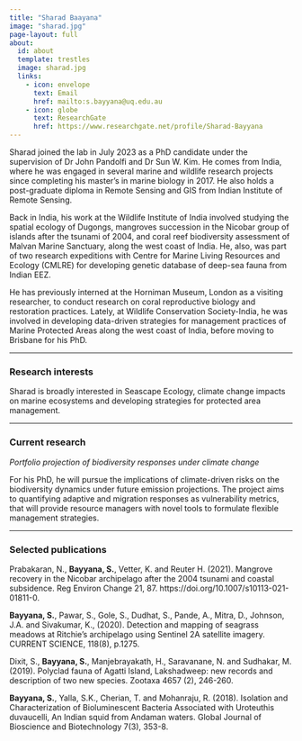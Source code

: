```yaml
---
title: "Sharad Baayana"
image: "sharad.jpg"
page-layout: full
about:
  id: about
  template: trestles
  image: sharad.jpg
  links:
    - icon: envelope
      text: Email
      href: mailto:s.bayyana@uq.edu.au
    - icon: globe
      text: ResearchGate
      href: https://www.researchgate.net/profile/Sharad-Bayyana
---
```


Sharad joined the lab in July 2023 as a PhD candidate under the supervision of Dr John Pandolfi and Dr Sun W. Kim. He comes from India, where he was engaged in several marine and wildlife research projects since completing his master’s in marine biology in 2017. He also holds a post-graduate diploma in Remote Sensing and GIS from Indian Institute of Remote Sensing.

Back in India, his work at the Wildlife Institute of India involved studying the spatial ecology of Dugongs, mangroves succession in the Nicobar group of islands after the tsunami of 2004, and coral reef biodiversity assessment of Malvan Marine Sanctuary, along the west coast of India. He, also, was part of two research expeditions with Centre for Marine Living Resources and Ecology (CMLRE) for developing genetic database of deep-sea fauna from Indian EEZ.

He has previously interned at the Horniman Museum, London as a visiting researcher, to conduct research on coral reproductive biology and restoration practices. Lately, at Wildlife Conservation Society-India, he was involved in developing data-driven strategies for management practices of Marine Protected Areas along the west coast of India, before moving to Brisbane for his PhD.

---

### Research interests

Sharad is broadly interested in Seascape Ecology, climate change impacts on marine ecosystems and developing strategies for protected area management.

---

### Current research

*Portfolio projection of biodiversity responses under climate change*

For his PhD, he will pursue the implications of climate-driven risks on the biodiversity dynamics under future emission projections. The project aims to quantifying adaptive and migration responses as vulnerability metrics, that will provide resource managers with novel tools to formulate flexible management strategies.

---

### Selected publications

Prabakaran, N., **Bayyana, S.**, Vetter, K. and Reuter H. (2021). Mangrove recovery in the Nicobar archipelago after the 2004 tsunami and coastal subsidence. Reg Environ Change 21, 87. https://doi.org/10.1007/s10113-021- 01811-0.

**Bayyana, S.**, Pawar, S., Gole, S., Dudhat, S., Pande, A., Mitra, D., Johnson, J.A. and Sivakumar, K., (2020). Detection and mapping of seagrass meadows at Ritchie’s archipelago using Sentinel 2A satellite imagery. CURRENT SCIENCE, 118(8), p.1275.

Dixit, S., **Bayyana, S.**, Manjebrayakath, H., Saravanane, N. and Sudhakar, M. (2019). Polyclad fauna of Agatti Island, Lakshadweep: new records and description of two new species. Zootaxa 4657 (2), 246-260.

**Bayyana, S.**, Yalla, S.K., Cherian, T. and Mohanraju, R. (2018). Isolation and Characterization of Bioluminescent Bacteria Associated with Uroteuthis duvaucelli, An Indian squid from Andaman waters. Global Journal of Bioscience and Biotechnology 7(3), 353-8.